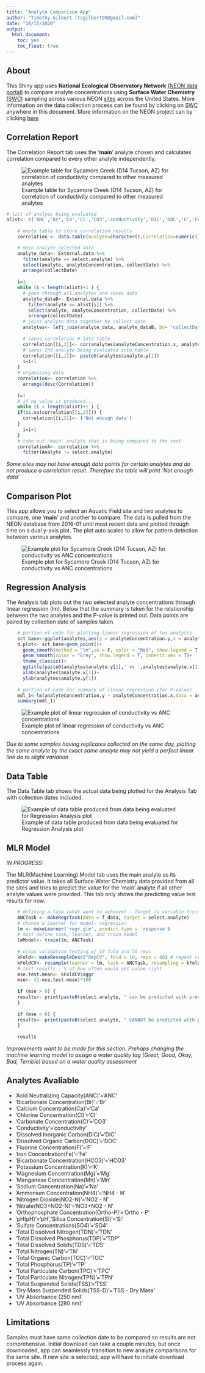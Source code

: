 ---
title: "Analyte Comparison App"
author: "Timothy Gilbert [tsgilbert90@gmail.com]"
date: "10/15/2020"
output: 
  html_document: 
    toc: yes
    toc_float: true
---

## About

This Shiny app uses **National Ecological Observatory Network** [(NEON data portal)](https://data.neonscience.org/) to compare analyte concentrations using **Surface Water Chemistry** [(SWC)](https://data.neonscience.org/data-products/DP1.20093.001#about) sampling across various NEON [sites](https://www.neonscience.org/field-sites/field-sites-map) across the United States. More information on the data collection process can be found by clicking on [SWC](https://data.neonscience.org/data-products/DP1.20093.001#about) anywhere in this document. More information on the NEON project can by clicking [here](https://www.neonscience.org/)<!-- Two spaces apart -->


## Correlation Report

The Correlation Report tab uses the '**main**' analyte chosen and calculates correlation compared to every other analyte independently.

![Example table for Sycamore Creek (D14 Tucson, AZ) for correlation of conductivity compared to other measured analytes](ExCor.jpg)


```{r, eval=FALSE}
# list of analyes being evaluated
alist<- c('ANC','Br','Ca','Cl','CO3','conductivity','DIC','DOC','F','Fe','HCO3','K','Mg','Mn','Na','NH4 - N','NO2 - N','NO3+NO2 - N','Ortho - P','pH','Si','SO4','TDN','TDP','TDS','TN','TOC','TP','TPC','TPN','TSS','TSS - Dry Mass','UV Absorbance (250 nm)','UV Absorbance (280 nm)')
    
    # empty table to store correlation results
    correlation <- data.table(Analyte=character(),Correlation=numeric())

    # main analyte selected data
    analyte_data<- External.data %>%
      filter(analyte == select.analyte) %>%
      select(analyte, analyteConcentration, collectDate) %>%
      arrange(collectDate)
    
    i=1
    while (i < length(alist)+1 ) {
      # goes through all analytes and saves data
      analyte_dataB<- External.data %>%
        filter(analyte == alist[i]) %>%
        select(analyte, analyteConcentration, collectDate) %>% 
        arrange(collectDate)
      # joins analyte data together by collect date
      analytes<- left_join(analyte_data, analyte_dataB, by= 'collectDate')
      
      # saves correlation # into table
      correlation[[i,2]]<- cor(analytes$analyteConcentration.x, analytes$analyteConcentration.y)
      # saves 2nd analyte being evaluated into table
      correlation[[i,1]]<- paste0(analytes$analyte.y[1])
      i=i+1
    }
    # organizing data
    correlation<- correlation %>%
      arrange(desc(Correlation))
    
    i=1
    # if no value is produced...
    while (i < length(alist)+1 ) {
    if(is.na(correlation[[i,2]])) {
      correlation[[i,2]]<- ('Not enough data')
    }
      i=i+1
    }
    # take out 'main' analyte that is being compared to the rest
    correlationA<- correlation %>%
      filter(Analyte != select.analyte)
```

_Some sites may not have enough data points for certain analytes and do not produce a correlation result. Therefore the table will print 'Not enough data'_


## Comparison Plot

This app allows you to select an Aquatic Field site and two analytes to compare, one '**main**' and another to compare. The data is pulled from the NEON database from 2016-01 until most recent data and plotted through time on a dual y-axis plot. The plot auto scales to allow for pattern detection between various analytes.

![Example plot for Sycamore Creek (D14 Tucson, AZ) for conductivity vs ANC concentrations](ExPlot.jpg)


## Regression Analysis

The Analysis tab plots out the two selected analyte concentrations through linear regression (lm). Below that the summary is taken for the relationship between the two analytes and the P-value is printed out. Data points are paired by collection date of samples taken.

```{r, eval=FALSE}
    # portion of code for plotting linear regression of two analytes
    sct_base<-ggplot(analytes,aes(y = analyteConcentration.y,x = analyteConcentration.x))
    d.plot<- sct_base+geom_point()+
      geom_smooth(method = "lm",se = F, color = "Red", show.legend = T, formula = 'y ~ x', na.rm = F)+
      geom_smooth(color = "Grey", show.legend = T, inherit.aes = T)+
      theme_classic()+
      ggtitle(paste0(analytes$analyte.y[1],' vs ',analytes$analyte.x[1]))+
      xlab(analytes$analyte.x[1])+
      ylab(analytes$analyte.y[1])
    
    # portion of code for summary of linear regression (for P-value)
    mdl_1<-lm(analyteConcentration.y ~ analyteConcentration.x,data = analytes)
    summary(mdl_1)
```

![Example plot of linear regression of conductivity vs ANC concentrations](ExReg.jpg)

_Due to some samples having replicates collected on the same day, plotting the same analyte by the exact same analyte may not yield a perfect linear line do to slight variation_


## Data Table

The Data Table tab shows the actual data being plotted for the Analysis Tab with collection dates included.

![Example of data table produced from data being evaluated for Regression Analysis plot](ExTable.jpg)



## MLR Model

_IN PROGRESS:_ 
<!-- three spaces -->

The MLR(Machine Learning) Model tab uses the main analyte as its predictor value. It takes all Surface Water Chemistry data provided from all the sites and tries to predict the value for the 'main' analyte if all other analyte values were provided. This tab only shows the predicting value test results for now.

```{r, eval=FALSE}
    # defining a task (what want to achieve) - Target is variable trying to predict
    ANCTask <- makeRegrTask(data = f_data, target = select.analyte)
    # choose a Learner for model- regression
    lm <- makeLearner('regr.glm', predict.type = 'response')
    # must define task, learner, and train model
    lmModel<- train(lm, ANCTask)
    
    # cross validation testing w/ 10 fold and 50 reps
    kFold<- makeResampleDesc("RepCV", fold = 10, reps = 40) # repeat cross validation ('Re
    kFoldCV<- resample(learner = lm, task = ANCTask, resampling = kFold)
    # test results - % of how often would get value right
    mse.test.mean<- kFoldCV$aggr
    mse<- (1-mse.test.mean)*100
    
    if (mse > 0) {
    results<- print(paste0(select.analyte, " can be predicted with present analyte data present within ~", round(mse, 2), "% of the time (data from all sites)"))
    }
    
    if (mse < 0) {
    results<- print(paste0(select.analyte, " CANNOT be predicted with present analyte data: ~", round(mse, 2), "% value returned"))
    }
    
    results
```

_Improvements want to be made for this section. Prehaps changing the machine learning model to assign a water quality tag (Great, Good, Okay, Bad, Terrible) based on a water quality assessment_


## Analytes Avaliable

+ 'Acid Neutralizing Capacity(ANC)'='ANC'
+ 'Bicarbonate Concentration(Br)'='Br'
+ 'Calcium Concentration(Ca)'='Ca'
+ 'Chlorine Concentration(Cl)'='Cl'
+ 'Carbonate Concentration(C)'='CO3'
+ 'Conductivity'='conductivity'
+ 'Dissolved Inorganic Carbon(DIC)'='DIC'
+ 'Dissolved Organic Carbon(DOC)'='DOC'
+ 'Fluorine Concentration(F)'='F'
+ 'Iron Concentration(Fe)'='Fe'
+ 'Bicarbonate Concentration(HCO3)'='HCO3'
+ 'Potassium Concentration(K)'='K'
+ 'Magnesium Concentration(Mg)'='Mg'
+ 'Manganese Concentration(Mn)'='Mn'
+ 'Sodium Concentration(Na)'='Na'
+ 'Ammonium Concentration(NH4)'='NH4 - N'
+ 'Nitrogen Dioxide(NO2-N)'='NO2 - N'
+ 'Nitrate(NO3+NO2-N)'='NO3+NO2 - N'
+ 'Orthophosphate Concentration(Ortho-P)'='Ortho - P'
+ 'pH(pH)'='pH','Silica Concentration(Si)'='Si'
+ 'Sulfate Concentrations(SO4)'='SO4'
+ 'Total Dissolved Nitrogen(TDN)'='TDN'
+ 'Total Dissolved Phosphorus(TDP)'='TDP'
+ 'Total Dissolved Solids(TDS)'='TDS'
+ 'Total Nitrogen(TN)'='TN'
+ 'Total Organic Carbon(TOC)'='TOC'
+ 'Total Phosphorus(TP)'='TP'
+ 'Total Particulate Carbon(TPC)'='TPC'
+ 'Total Particulate Nitrogen(TPN)'='TPN'
+ 'Total Suspended Solids(TSS)'='TSS'
+ 'Dry Mass Suspended Solids(TSS-D)'='TSS - Dry Mass'
+ 'UV Absorbance (250 nm)'
+ 'UV Absorbance (280 nm)'


## Limitations

Samples must have same collection date to be compared so results are not comprehensive. Initial download can take a couple minutes, but once downloaded, app can seamlessly transition to new analyte comparisons for the same site. If new site is selected, app will have to initiate download process again.
